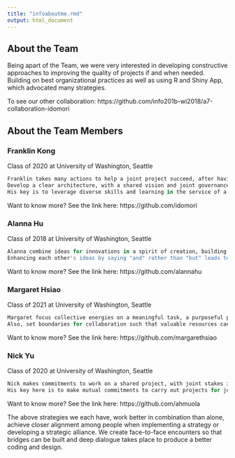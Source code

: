 ```yaml
---
title: "infoaboutme.rmd"
output: html_document
---
```

## About the Team

Being apart of the Team, we were very interested in developing constructive approaches to improving the quality of projects if and when needed. Building on best organizational practices as well as using R and Shiny App, which advocated many strategies.

To see our other collaboration:
https://github.com/info201b-wi2018/a7-collaboration-idomori

## About the Team Members

### Franklin Kong

Class of 2020 at University of Washington, Seattle

```r
Franklin takes many actions to help a joint project succeed, after having made a commitment to do so.
Develop a clear architecture, with a shared vision and joint governance.
His key is to leverage diverse skills and learning in the service of a joint objective.
```
Want to know more? See the link here:
https://github.com/idomori

### Alanna Hu

Class of 2018 at University of Washington, Seattle

```r
Alanna combine ideas for innovations in a spirit of creation, building on distinctive strengths and constructive collaboration.
Enhancing each other's ideas by saying "and" rather than "but" leads to new synergies with member with different potentials/skills.
```
Want to know more? See the link here:
https://github.com/alannahu

### Margaret Hsiao

Class of 2021 at University of Washington, Seattle

```r
Margaret focus collective energies on a meaningful task, a purposeful project, so as to find informations for sharing.
Also, set boundaries for collaboration such that valuable resources can be made available without fear of misuse or wasted effort.
```
Want to know more? See the link here:
https://github.com/margarethsiao

### Nick Yu

Class of 2020 at University of Washington, Seattle

```r
Nick makes commitments to work on a shared project, with joint stakes in the outcomes, to foster mutual trust with an orientation toward the future.
His key here is to make mutual commitments to carry out projects for joined gain.
```
Want to know more? See the link here:
https://github.com/ahmuola

The above strategies we each have, work better in combination than alone, achieve closer alignment among people when implementing a strategy or developing a strategic alliance.  We create face-to-face encounters so that bridges can be built and deep dialogue takes place to produce a better coding and design.
